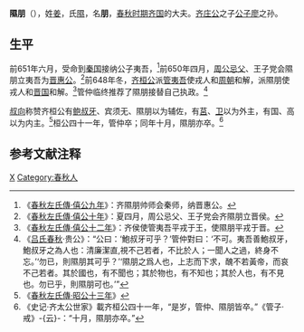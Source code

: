 {{模板:Infobox 先秦人物
|名稱=隰朋
|姓=[[姜姓|姜]]
|氏=隰
|名=朋
|字=
|别名=
|别字=
|諡号=
|官位=
|時代=春秋
|國家=齊國
|身份=[[齊國|齊國]]大夫
|出生日期=
|逝世日期=前645年
|父=
|子女=
}}
'''隰朋'''（{{bd|？||前645年||catIdx=X隰}}），姓[[姜姓|姜]]，氏[[隰氏|隰]]，名'''朋'''，[[春秋时期|春秋时期]][[齐国|齐国]]的大夫。[[齊莊公_(購)|齐庄公]]之子[[公子廖|公子廖]]之孙。

==生平==
前651年六月，受命到[[秦国|秦国]]接纳公子夷吾，<ref>《[[s:春秋左氏傳/僖公|春秋左氏傳·僖公九年]]》：齐隰朋帅师会秦师，纳晋惠公。</ref>前650年四月，[[周公忌父|周公忌父]]、王子党会隰朋立夷吾为[[晋惠公|晋惠公]]。<ref>《[[s:春秋左氏傳/僖公|春秋左氏傳·僖公十年]]》：夏四月，周公忌父、王子党会齐隰朋立晋侯。</ref>前648年冬，[[齐桓公|齐桓公]]派[[管夷吾|管夷吾]]使戎人和[[周朝|周朝]]和解，派隰朋使戎人和[[晋国|晋国]]和解。<ref>《[[s:春秋左氏傳/僖公|春秋左氏傳·僖公十二年]]》：齐侯使管夷吾平戎于王，使隰朋平戎于晋。</ref>管仲临终推荐了隰朋接替自己执政。<ref>《[[吕氏春秋|吕氏春秋]]·贵公》：“公曰：‘鮑叔牙可乎？’管仲對曰：‘不可。夷吾善鮑叔牙，鮑叔牙之為人也：清廉潔直,視不己若者，不比於人；一聞人之過，終身不忘。’‘勿已，則隰朋其可乎？’‘隰朋之爲人也，上志而下求，醜不若黃帝，而哀不己若者。其於國也，有不聞也；其於物也，有不知也；其於人也，有不見也。勿已乎，則隰朋可也。’”</ref>

[[叔向|叔向]]称赞齐桓公有[[鲍叔牙|鲍叔牙]]、宾须无、隰朋以为辅佐，有[[莒国|莒]]、[[卫国|卫]]以为外主，有国、高以为内主。<ref>《[[s:春秋左氏傳/昭公|春秋左氏傳·昭公十三年]]》</ref>桓公四十一年，管仲卒；同年十月，隰朋亦卒。<ref>《史记·齐太公世家》載齐桓公四十一年，“是岁，管仲、隰朋皆卒。”《管子·戒》-{云}-：“十月，隰朋亦卒。”</ref>

==参考文献注释==
{{Reflist}}
[[Category:齐国人|X]]
[[Category:春秋人|Category:春秋人]]